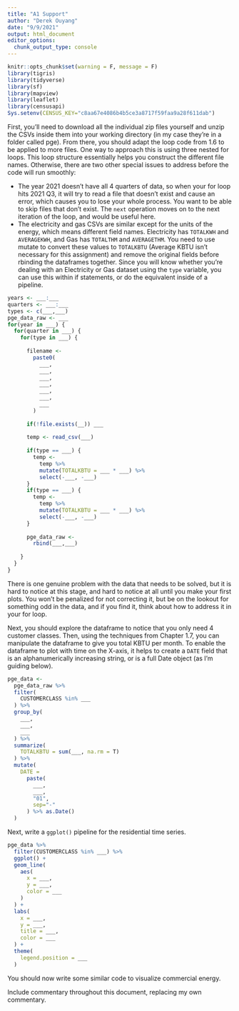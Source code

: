 ```yaml
---
title: "A1 Support"
author: "Derek Ouyang"
date: "9/9/2021"
output: html_document
editor_options: 
  chunk_output_type: console
---
```


```r
knitr::opts_chunk$set(warning = F, message = F)
library(tigris)
library(tidyverse)
library(sf)
library(mapview)
library(leaflet)
library(censusapi)
Sys.setenv(CENSUS_KEY="c8aa67e4086b4b5ce3a8717f59faa9a28f611dab")
```

First, you'll need to download all the individual zip files yourself and unzip the CSVs inside them into your working directory (in my case they're in a folder called pge). From there, you should adapt the loop code from 1.6 to be applied to more files. One way to approach this is using three nested for loops. This loop structure essentially helps you construct the different file names. Otherwise, there are two other special issues to address before the code will run smoothly:

- The year 2021 doesn't have all 4 quarters of data, so when your for loop hits 2021 Q3, it will try to read a file that doesn't exist and cause an error, which causes you to lose your whole process. You want to be able to skip files that don't exist. The `next` operation moves on to the next iteration of the loop, and would be useful here.
- The electricity and gas CSVs are similar except for the units of the energy, which means different field names. Electricity has `TOTALKWH` and `AVERAGEKWH`, and Gas has `TOTALTHM` and `AVERAGETHM`. You need to use mutate to convert these values to `TOTALKBTU` (Average KBTU isn't necessary for this assignment) and remove the original fields before rbinding the dataframes together. Since you will know whether you're dealing with an Electricity or Gas dataset using the `type` variable, you can use this within if statements, or do the equivalent inside of a pipeline.

```r
years <- ___:___
quarters <- ___:___
types <- c(___,___)
pge_data_raw <- ___
for(year in ___) {
  for(quarter in ___) {
    for(type in ___) {
      
      filename <- 
        paste0(
          ___,
          ___,
          ___,
          ___,
          ___,
          ___,
          ___
        )
  
      if(!file.exists(__)) ___
      
      temp <- read_csv(___)
      
      if(type == ___) {
        temp <-
          temp %>%
          mutate(TOTALKBTU = ___ * ___) %>%
          select(-___, -___)
      }
      if(type == ___) {
        temp <-
          temp %>%
          mutate(TOTALKBTU = ___ * ___) %>%
          select(-___, -___)
      }
      
      pge_data_raw <- 
        rbind(___,___)
      
    }
  }
}
```

There is one genuine problem with the data that needs to be solved, but it is hard to notice at this stage, and hard to notice at all until you make your first plots. You won't be penalized for not correcting it, but be on the lookout for something odd in the data, and if you find it, think about how to address it in your for loop.

Next, you should explore the dataframe to notice that you only need 4 customer classes. Then, using the techniques from Chapter 1.7, you can manipulate the dataframe to give you total KBTU per month. To enable the dataframe to plot with time on the X-axis, it helps to create a `DATE` field that is an alphanumerically increasing string, or is a full Date object (as I'm guiding below). 

```r
pge_data <-
  pge_data_raw %>% 
  filter(
    CUSTOMERCLASS %in% ___
  ) %>% 
  group_by(
    ___, 
    ___, 
    ___
  ) %>% 
  summarize(
    TOTALKBTU = sum(___, na.rm = T)
  ) %>% 
  mutate(
    DATE = 
      paste(
        ___,
        ___, 
        "01",
        sep="-"
      ) %>% as.Date()
  )
```

Next, write a `ggplot()` pipeline for the residential time series. 

```r
pge_data %>% 
  filter(CUSTOMERCLASS %in% ___) %>% 
  ggplot() +
  geom_line(
    aes(
      x = ___,
      y = ___,
      color = ___
    )
  ) + 
  labs(
    x = ___,
    y = ___,
    title = ___,
    color = ___
  ) +
  theme(
    legend.position = ___
  )
```

You should now write some similar code to visualize commercial energy.

Include commentary throughout this document, replacing my own commentary.
